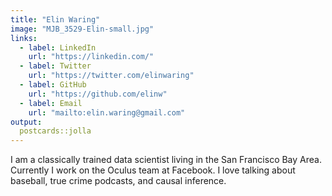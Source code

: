 ```yaml
---
title: "Elin Waring"
image: "MJB_3529-Elin-small.jpg"
links:
  - label: LinkedIn
    url: "https://linkedin.com/"
  - label: Twitter
    url: "https://twitter.com/elinwaring"
  - label: GitHub
    url: "https://github.com/elinw"
  - label: Email
    url: "mailto:elin.waring@gmail.com"
output:
  postcards::jolla
---
```

 
I am a classically trained data scientist living in the San Francisco Bay Area. 
Currently I work on the Oculus team at Facebook. I love talking about baseball, 
true crime podcasts, and causal inference.
